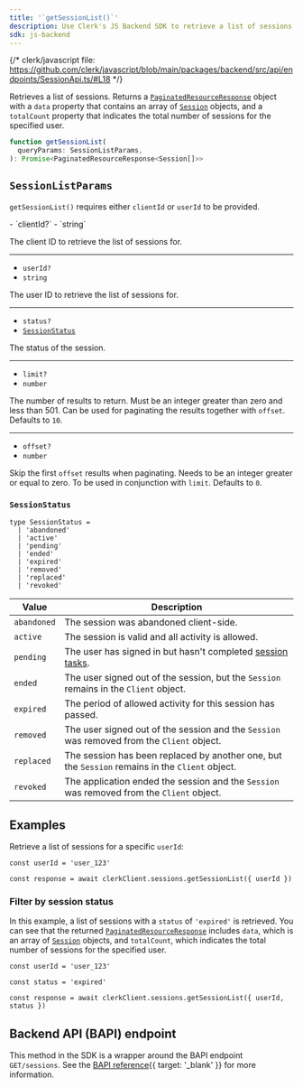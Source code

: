 ```yaml
---
title: '`getSessionList()`'
description: Use Clerk's JS Backend SDK to retrieve a list of sessions.
sdk: js-backend
---
```


{/* clerk/javascript file: https://github.com/clerk/javascript/blob/main/packages/backend/src/api/endpoints/SessionApi.ts/#L18 */}

Retrieves a list of sessions. Returns a [`PaginatedResourceResponse`](/docs/reference/backend/types/paginated-resource-response) object with a `data` property that contains an array of [`Session`](/docs/reference/backend/types/backend-session) objects, and a `totalCount` property that indicates the total number of sessions for the specified user.

```ts
function getSessionList(
  queryParams: SessionListParams,
): Promise<PaginatedResourceResponse<Session[]>>
```

## `SessionListParams`

`getSessionList()` requires either `clientId` or `userId` to be provided.

<Properties>
  - `clientId?`
  - `string`

  The client ID to retrieve the list of sessions for.

  ---

  - `userId?`
  - `string`

  The user ID to retrieve the list of sessions for.

  ---

  - `status?`
  - [`SessionStatus`](#session-status)

  The status of the session.

  ---

  - `limit?`
  - `number`

  The number of results to return. Must be an integer greater than zero and less than 501. Can be used for paginating the results together with `offset`. Defaults to `10`.

  ---

  - `offset?`
  - `number`

  Skip the first `offset` results when paginating. Needs to be an integer greater or equal to zero. To be used in conjunction with `limit`. Defaults to `0`.
</Properties>

### `SessionStatus`

```tsx
type SessionStatus =
  | 'abandoned'
  | 'active'
  | 'pending'
  | 'ended'
  | 'expired'
  | 'removed'
  | 'replaced'
  | 'revoked'
```

| Value | Description |
| - | - |
| `abandoned` | The session was abandoned client-side. |
| `active` | The session is valid and all activity is allowed. |
| `pending` | The user has signed in but hasn't completed [session tasks](/docs/guides/secure/session-tasks). |
| `ended` | The user signed out of the session, but the `Session` remains in the `Client` object. |
| `expired` | The period of allowed activity for this session has passed. |
| `removed` | The user signed out of the session and the `Session` was removed from the `Client` object. |
| `replaced` | The session has been replaced by another one, but the `Session` remains in the `Client` object. |
| `revoked` | The application ended the session and the `Session` was removed from the `Client` object. |

## Examples

<Include src="_partials/backend/usage" />

Retrieve a list of sessions for a specific `userId`:

```tsx
const userId = 'user_123'

const response = await clerkClient.sessions.getSessionList({ userId })
```

### Filter by session status

In this example, a list of sessions with a `status` of `'expired'` is retrieved. You can see that the returned [`PaginatedResourceResponse`](/docs/reference/backend/types/paginated-resource-response) includes `data`, which is an array of [`Session`](/docs/reference/backend/types/backend-session) objects, and `totalCount`, which indicates the total number of sessions for the specified user.

```tsx {{ mark: [3, 15] }}
const userId = 'user_123'

const status = 'expired'

const response = await clerkClient.sessions.getSessionList({ userId, status })
```

## Backend API (BAPI) endpoint

This method in the SDK is a wrapper around the BAPI endpoint `GET/sessions`. See the [BAPI reference](/docs/reference/backend-api/tag/Sessions){{ target: '_blank' }} for more information.
